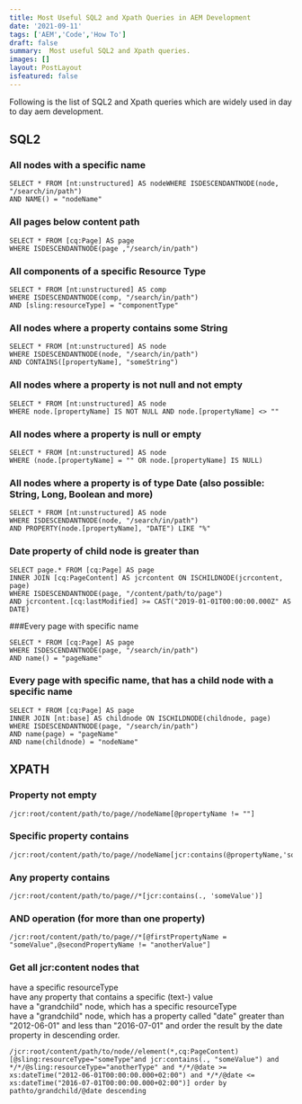 ```yaml
---
title: Most Useful SQL2 and Xpath Queries in AEM Development
date: '2021-09-11'
tags: ['AEM','Code','How To']
draft: false
summary:  Most useful SQL2 and Xpath queries.
images: []
layout: PostLayout
isfeatured: false
---
```


Following is the list of SQL2 and Xpath queries which are widely used in day to day aem development.

## SQL2

### All nodes with a specific name

```
SELECT * FROM [nt:unstructured] AS nodeWHERE ISDESCENDANTNODE(node, "/search/in/path")
AND NAME() = "nodeName"

```

### All pages below content path

```
SELECT * FROM [cq:Page] AS page
WHERE ISDESCENDANTNODE(page ,"/search/in/path")
```

### All components of a specific Resource Type

```
SELECT * FROM [nt:unstructured] AS comp
WHERE ISDESCENDANTNODE(comp, "/search/in/path")
AND [sling:resourceType] = "componentType"
```

### All nodes where a property contains some String

```
SELECT * FROM [nt:unstructured] AS node
WHERE ISDESCENDANTNODE(node, "/search/in/path")
AND CONTAINS([propertyName], "someString")
```

### All nodes where a property is not null and not empty

```
SELECT * FROM [nt:unstructured] AS node
WHERE node.[propertyName] IS NOT NULL AND node.[propertyName] <> ""
```

### All nodes where a property is null or empty

```
SELECT * FROM [nt:unstructured] AS node
WHERE (node.[propertyName] = "" OR node.[propertyName] IS NULL)
```

### All nodes where a property is of type Date (also possible: String, Long, Boolean and more)

```
SELECT * FROM [nt:unstructured] AS node
WHERE ISDESCENDANTNODE(node, "/search/in/path")
AND PROPERTY(node.[propertyName], "DATE") LIKE "%"
```

### Date property of child node is greater than

```
SELECT page.* FROM [cq:Page] AS page
INNER JOIN [cq:PageContent] AS jcrcontent ON ISCHILDNODE(jcrcontent, page)
WHERE ISDESCENDANTNODE(page, "/content/path/to/page")
AND jcrcontent.[cq:lastModified] >= CAST("2019-01-01T00:00:00.000Z" AS DATE)
```

###Every page with specific name

```
SELECT * FROM [cq:Page] AS page
WHERE ISDESCENDANTNODE(page, "/search/in/path")
AND name() = "pageName"
```

### Every page with specific name, that has a child node with a specific name

```
SELECT * FROM [cq:Page] AS page
INNER JOIN [nt:base] AS childnode ON ISCHILDNODE(childnode, page)
WHERE ISDESCENDANTNODE(page, "/search/in/path")
AND name(page) = "pageName"
AND name(childnode) = "nodeName"
```

## XPATH

### Property not empty

```
/jcr:root/content/path/to/page//nodeName[@propertyName != ""]
```

### Specific property contains

```
/jcr:root/content/path/to/page//nodeName[jcr:contains(@propertyName,'someValue')]
```

### Any property contains

```
/jcr:root/content/path/to/page//*[jcr:contains(., 'someValue')]
```

### AND operation (for more than one property)

```
/jcr:root/content/path/to/page//*[@firstPropertyName = "someValue",@secondPropertyName != "anotherValue"]
```

### Get all jcr:content nodes that

have a specific resourceType \
have any property that contains a specific (text-) value \
have a "grandchild" node, which has a specific resourceType \
have a "grandchild" node, which has a property called "date" greater than "2012-06-01" and less than "2016-07-01" and order the result by the date property in descending order.

```
/jcr:root/content/path/to/node//element(*,cq:PageContent)[@sling:resourceType="someType"and jcr:contains(., "someValue") and */*/@sling:resourceType="anotherType" and */*/@date >= xs:dateTime("2012-06-01T00:00:00.000+02:00") and */*/@date <= xs:dateTime("2016-07-01T00:00:00.000+02:00")] order by pathto/grandchild/@date descending
```
